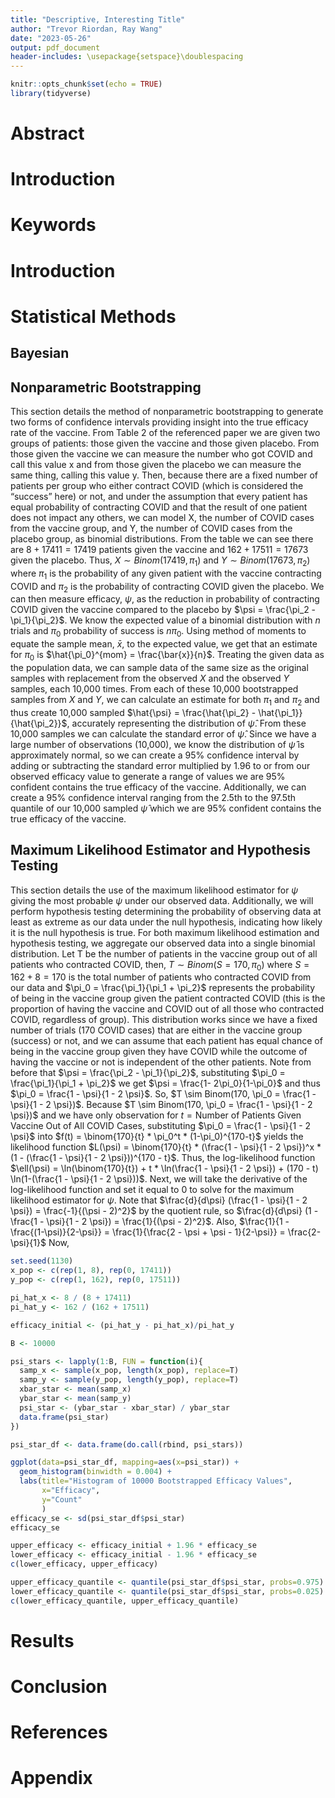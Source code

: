 ```yaml
---
title: "Descriptive, Interesting Title"
author: "Trevor Riordan, Ray Wang"
date: "2023-05-26"
output: pdf_document
header-includes: \usepackage{setspace}\doublespacing
---
```


```r
knitr::opts_chunk$set(echo = TRUE)
library(tidyverse)
```

# Abstract

# Introduction

# Keywords

# Introduction

# Statistical Methods

## Bayesian



## Nonparametric Bootstrapping

This section details the method of nonparametric bootstrapping to generate two forms of confidence intervals providing insight into the true efficacy rate of the vaccine. From Table 2 of the referenced paper we are given two groups of patients: those given the vaccine and those given placebo. From those given the vaccine we can measure the number who got COVID and call this value x and from those given the placebo we can measure the same thing, calling this value y. Then, because there are a fixed number of patients per group who either contract COVID (which is considered the "success" here) or not, and under the assumption that every patient has equal probability of contracting COVID and that the result of one patient does not impact any others, we can model X, the number of COVID cases from the vaccine group, and Y, the number of COVID cases from the placebo group, as binomial distributions. From the table we can see there are $8+17411 = 17419$ patients given the vaccine and $162 + 17511 = 17673$ given the placebo. Thus, $X \sim Binom(17419, \pi_1)$ and $Y \sim Binom(17673, \pi_2)$ where $\pi_1$ is the probability of any given patient with the vaccine contracting COVID and $\pi_2$ is the probability of contracting COVID given the placebo. We can then measure efficacy, $\psi$, as the reduction in probability of contracting COVID given the vaccine compared to the placebo by $\psi = \frac{\pi_2 - \pi_1}{\pi_2}$. We know the expected value of a binomial distribution with $n$ trials and $\pi_0$ probability of success is $n \pi_0$. Using method of moments to equate the sample mean, $\bar{x}$, to the expected value, we get that an estimate for $\pi_0$ is $\hat{\pi_0}^{mom} = \frac{\bar{x}}{n}$. Treating the given data as the population data, we can sample data of the same size as the original samples with replacement from the observed $X$ and the observed $Y$ samples, each 10,000 times. From each of these 10,000 bootstrapped samples from $X$ and $Y$, we can calculate an estimate for both $\pi_1$ and $\pi_2$ and thus create 10,000 sampled $\hat{\psi} = \frac{\hat{\pi_2} - \hat{\pi_1}}{\hat{\pi_2}}$, accurately representing the distribution of $\hat{\psi}$. From these 10,000 samples we can calculate the standard error of $\hat{\psi}$. Since we have a large number of observations (10,000), we know the distribution of $\hat{\psi}$ is approximately normal, so we can create a 95% confidence interval by adding or subtracting the standard error multiplied by 1.96 to or from our observed efficacy value to generate a range of values we are 95% confident contains the true efficacy of the vaccine. Additionally, we can create a 95% confidence interval ranging from the 2.5th to the 97.5th quantile of our 10,000 sampled $\hat{\psi}$ which we are 95% confident contains the true efficacy of the vaccine. 

## Maximum Likelihood Estimator and Hypothesis Testing

This section details the use of the maximum likelihood estimator for $\psi$ giving the most probable $\psi$ under our observed data. Additionally, we will perform hypothesis testing determining the probability of observing data at least as extreme as our data under the null hypothesis, indicating how likely it is the null hypothesis is true. For both maximum likelihood estimation and hypothesis testing, we aggregate our observed data into a single binomial distribution. Let T be the number of patients in the vaccine group out of all patients who contracted COVID, then, $T \sim Binom(S=170, \pi_0)$ where $S=162 + 8 = 170$ is the total number of patients who contracted COVID from our data and $\pi_0 = \frac{\pi_1}{\pi_1 + \pi_2}$ represents the probability of being in the vaccine group given the patient contracted COVID (this is the proportion of having the vaccine and COVID out of all those who contracted COVID, regardless of group). This distribution works since we have a fixed number of trials (170 COVID cases) that are either in the vaccine group (success) or not, and we can assume that each patient has equal chance of being in the vaccine group given they have COVID while the outcome of having the vaccine or not is independent of the other patients. Note from before that $\psi = \frac{\pi_2 - \pi_1}{\pi_2}$, substituting $\pi_0 = \frac{\pi_1}{\pi_1 + \pi_2}$ we get $\psi = \frac{1- 2\pi_0}{1-\pi_0}$ and thus $\pi_0 = \frac{1 - \psi}{1 - 2 \psi}$. So, $T \sim Binom(170, \pi_0 = \frac{1 - \psi}{1 - 2 \psi})$.  Because $T \sim Binom(170, \pi_0 = \frac{1 - \psi}{1 - 2 \psi})$ and we have only observation for $t = \text{Number of Patients Given Vaccine Out of All COVID Cases}$, substituting $\pi_0 = \frac{1 - \psi}{1 - 2 \psi}$ into $f(t) = \binom{170}{t} * \pi_0^t * (1-\pi_0)^{170-t}$ yields the likelihood function $L(\psi) = \binom{170}{t} * (\frac{1 - \psi}{1 - 2 \psi})^x * (1 - (\frac{1 - \psi}{1 - 2 \psi}))^{170 - t}$. Thus, the log-likelihood function $\ell(\psi) = \ln(\binom{170}{t}) + t * \ln(\frac{1 - \psi}{1 - 2 \psi}) + (170 - t) \ln(1-(\frac{1 - \psi}{1 - 2 \psi}))$. Next, we will take the derivative of the log-likelihood function and set it equal to 0 to solve for the maximum likelihood estimator for $\psi$. Note that $\frac{d}{d\psi} (\frac{1 - \psi}{1 - 2 \psi}) = \frac{-1}{(\psi - 2)^2}$ by the quotient rule, so $\frac{d}{d\psi} (1 - \frac{1 - \psi}{1 - 2 \psi}) = \frac{1}{(\psi - 2)^2}$. Also, $\frac{1}{1 - \frac{(1-\psi)}{2-\psi}} = \frac{1}{\frac{2 - \psi + \psi - 1}{2-\psi}} = \frac{2-\psi}{1}$ 
Now, 
\begin{align*}
\frac{d}{d\psi} (\ell(\psi)) &= 0 + t * \frac{2 - \psi}{1-\psi} * \frac{d}{d\psi} (\frac{1 - \psi}{1 - 2 \psi})  + (170 - t) \frac{1}{1 - \frac{(1-\psi)}{2-\psi}} * \frac{d}{d\psi} (1 - \frac{1 - \psi}{1 - 2 \psi})  \\
&= \frac{-t(2-\psi)}{(1-\psi)(2-\psi)^2} + \frac{(170 -t)(2-\psi)}{(\psi-2)^2} \\
&= \frac{-t}{(1-\psi)(2-\psi)} + \frac{(t - 170)}{(2-\psi)}
\end{align*}


```r
set.seed(1130)
x_pop <- c(rep(1, 8), rep(0, 17411))
y_pop <- c(rep(1, 162), rep(0, 17511))

pi_hat_x <- 8 / (8 + 17411)
pi_hat_y <- 162 / (162 + 17511)

efficacy_initial <- (pi_hat_y - pi_hat_x)/pi_hat_y

B <- 10000

psi_stars <- lapply(1:B, FUN = function(i){
  samp_x <- sample(x_pop, length(x_pop), replace=T)
  samp_y <- sample(y_pop, length(y_pop), replace=T)
  xbar_star <- mean(samp_x)
  ybar_star <- mean(samp_y)
  psi_star <- (ybar_star - xbar_star) / ybar_star
  data.frame(psi_star)
})

psi_star_df <- data.frame(do.call(rbind, psi_stars))

ggplot(data=psi_star_df, mapping=aes(x=psi_star)) + 
  geom_histogram(binwidth = 0.004) +
  labs(title="Histogram of 10000 Bootstrapped Efficacy Values",
       x="Efficacy",
       y="Count"
       )
efficacy_se <- sd(psi_star_df$psi_star)
efficacy_se

upper_efficacy <- efficacy_initial + 1.96 * efficacy_se
lower_efficacy <- efficacy_initial - 1.96 * efficacy_se
c(lower_efficacy, upper_efficacy)

upper_efficacy_quantile <- quantile(psi_star_df$psi_star, probs=0.975)
lower_efficacy_quantile <- quantile(psi_star_df$psi_star, probs=0.025)
c(lower_efficacy_quantile, upper_efficacy_quantile)

```

# Results

# Conclusion

# References

# Appendix


